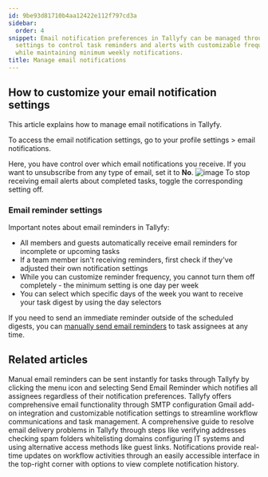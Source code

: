 ```yaml
---
id: 9be93d81710b4aa12422e112f797cd3a
sidebar:
  order: 4
snippet: Email notification preferences in Tallyfy can be managed through profile
  settings to control task reminders and alerts with customizable frequency options
  while maintaining minimum weekly notifications.
title: Manage email notifications
---
```


## How to customize your email notification settings

This article explains how to manage email notifications in Tallyfy.

To access the email notification settings, go to your profile settings > email notifications.

Here, you have control over which email notifications you receive. If you want to unsubscribe from any type of email, set it to **No**.
![image](https://screenshots.tallyfy.com/tallyfy%2Fpro%2Fdesktop-light-change-email-notification-settings.png)
To stop receiving email alerts about completed tasks, toggle the corresponding setting off.

### Email reminder settings

Important notes about email reminders in Tallyfy:

- All members and guests automatically receive email reminders for incomplete or upcoming tasks
- If a team member isn't receiving reminders, first check if they've adjusted their own notification settings
- While you can customize reminder frequency, you cannot turn them off completely - the minimum setting is one day per week
- You can select which specific days of the week you want to receive your task digest by using the day selectors

If you need to send an immediate reminder outside of the scheduled digests, you can [manually send email reminders](/products/pro/tracking-and-tasks/tasks/how-can-i-send-email-reminders-in-tallyfy/) to task assignees at any time.


## Related articles
<CardGrid>
<LinkTitleCard header="<b>Tasks > Send email reminders</b>" href="/products/pro/tracking-and-tasks/tasks/how-can-i-send-email-reminders-in-tallyfy/" > Manual email reminders can be sent instantly for tasks through Tallyfy by clicking the menu icon and selecting Send Email Reminder which notifies all assignees regardless of their notification preferences. </LinkTitleCard>
<LinkTitleCard header="<b>Integrations > Email and SMTP</b>" href="/products/pro/integrations/email/" > Tallyfy offers comprehensive email functionality through SMTP configuration Gmail add-on integration and customizable notification settings to streamline workflow communications and task management. </LinkTitleCard>
<LinkTitleCard header="<b>Support > Not receiving emails from Tallyfy</b>" href="/products/pro/miscellaneous/support/not-receiving-emails-from-tallyfy-how-to-troubleshoot/" > A comprehensive guide to resolve email delivery problems in Tallyfy through steps like verifying addresses checking spam folders whitelisting domains configuring IT systems and using alternative access methods like guest links. </LinkTitleCard>
<LinkTitleCard header="<b>Tracking And Tasks > Check notifications</b>" href="/products/pro/tracking-and-tasks/how-can-i-view-notifications-in-tallyfy/" > Notifications provide real-time updates on workflow activities through an easily accessible interface in the top-right corner with options to view complete notification history. </LinkTitleCard>
</CardGrid>